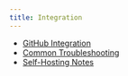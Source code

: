 ```yaml
---
title: Integration
---
```


+ [GitHub Integration](./github.mdx)
+ [Common Troubleshooting](./troubleshoot.mdx)
+ [Self-Hosting Notes](./self-host.mdx)